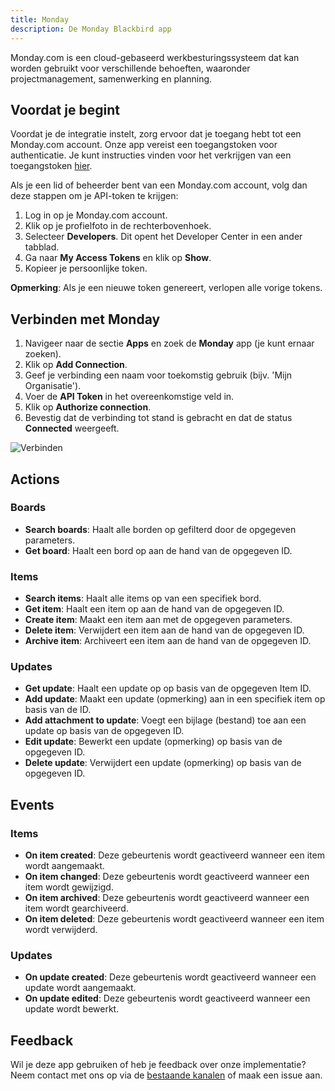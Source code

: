 ```yaml
---
title: Monday
description: De Monday Blackbird app
---
```


<LinkCard title="View on Github" target="_blank" href="https://github.com/bb-io/Monday" icon="github" />

Monday.com is een cloud-gebaseerd werkbesturingssysteem dat kan worden gebruikt voor verschillende behoeften, waaronder projectmanagement, samenwerking en planning.

## Voordat je begint

Voordat je de integratie instelt, zorg ervoor dat je toegang hebt tot een Monday.com account. Onze app vereist een toegangstoken voor authenticatie. Je kunt instructies vinden voor het verkrijgen van een toegangstoken [hier](https://developer.monday.com/api-reference/docs/authentication#developer-tab).

Als je een lid of beheerder bent van een Monday.com account, volg dan deze stappen om je API-token te krijgen:

1. Log in op je Monday.com account.
2. Klik op je profielfoto in de rechterbovenhoek.
3. Selecteer **Developers**. Dit opent het Developer Center in een ander tabblad.
4. Ga naar **My Access Tokens** en klik op **Show**.
5. Kopieer je persoonlijke token.

**Opmerking**: Als je een nieuwe token genereert, verlopen alle vorige tokens.

## Verbinden met Monday

1. Navigeer naar de sectie **Apps** en zoek de **Monday** app (je kunt ernaar zoeken).
2. Klik op **Add Connection**.
3. Geef je verbinding een naam voor toekomstig gebruik (bijv. 'Mijn Organisatie').
4. Voer de **API Token** in het overeenkomstige veld in.
5. Klik op **Authorize connection**.
6. Bevestig dat de verbinding tot stand is gebracht en dat de status **Connected** weergeeft.

![Verbinden](https://raw.githubusercontent.com/bb-io/Monday/main/image/README/connecting.png)

## Actions

### Boards

- **Search boards**: Haalt alle borden op gefilterd door de opgegeven parameters.
- **Get board**: Haalt een bord op aan de hand van de opgegeven ID.

### Items

- **Search items**: Haalt alle items op van een specifiek bord.
- **Get item**: Haalt een item op aan de hand van de opgegeven ID.
- **Create item**: Maakt een item aan met de opgegeven parameters.
- **Delete item**: Verwijdert een item aan de hand van de opgegeven ID.
- **Archive item**: Archiveert een item aan de hand van de opgegeven ID.

### Updates

- **Get update**: Haalt een update op op basis van de opgegeven Item ID.
- **Add update**: Maakt een update (opmerking) aan in een specifiek item op basis van de ID.
- **Add attachment to update**: Voegt een bijlage (bestand) toe aan een update op basis van de opgegeven ID.
- **Edit update**: Bewerkt een update (opmerking) op basis van de opgegeven ID.
- **Delete update**: Verwijdert een update (opmerking) op basis van de opgegeven ID.

## Events

### Items

- **On item created**: Deze gebeurtenis wordt geactiveerd wanneer een item wordt aangemaakt.
- **On item changed**: Deze gebeurtenis wordt geactiveerd wanneer een item wordt gewijzigd.
- **On item archived**: Deze gebeurtenis wordt geactiveerd wanneer een item wordt gearchiveerd.
- **On item deleted**: Deze gebeurtenis wordt geactiveerd wanneer een item wordt verwijderd.

### Updates

- **On update created**: Deze gebeurtenis wordt geactiveerd wanneer een update wordt aangemaakt.
- **On update edited**: Deze gebeurtenis wordt geactiveerd wanneer een update wordt bewerkt.

## Feedback

Wil je deze app gebruiken of heb je feedback over onze implementatie? Neem contact met ons op via de [bestaande kanalen](https://www.blackbird.io/) of maak een issue aan.